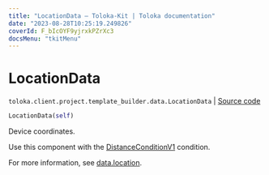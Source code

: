 ```yaml
---
title: "LocationData — Toloka-Kit | Toloka documentation"
date: "2023-08-28T10:25:19.249826"
coverId: F_bIcOYF9yjrxkPZrXc3
docsMenu: "tkitMenu"
---
```


# LocationData

`toloka.client.project.template_builder.data.LocationData` | [Source code](https://github.com/Toloka/toloka-kit/blob/v1.2.1/src/client/project/template_builder/data.py#L79)

```python
LocationData(self)
```

Device coordinates.

Use this component with the [DistanceConditionV1](/docs/toloka-kit/reference/toloka.client.project.template_builder.conditions.DistanceConditionV1) condition.

For more information, see [data.location](/docs/template-builder/reference/data.location/).